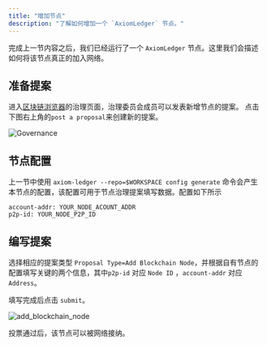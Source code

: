 ```yaml
---
title: "增加节点"
description: "了解如何增加一个 `AxiomLedger` 节点。"
---
```


完成上一节内容之后，我们已经运行了一个 `AxiomLedger` 节点。这里我们会描述如何将该节点真正的加入网络。

## 准备提案

进入[区块链浏览器](https://scan.taurus.axiomesh.io)的治理页面，治理委员会成员可以发表新增节点的提案。
点击下图右上角的`post a proposal`来创建新的提案。

![Governance](/en/images/nodes/governance.png)

## 节点配置

上一节中使用 `axiom-ledger --repo=$WORKSPACE config generate` 命令会产生本节点的配置，该配置可用于节点治理提案填写数据。配置如下所示

```shell
account-addr: YOUR_NODE_ACOUNT_ADDR
p2p-id: YOUR_NODE_P2P_ID
```

## 编写提案

选择相应的提案类型 `Proposal Type=Add Blockchain Node`，并根据自有节点的配置填写关键的两个信息，其中`p2p-id` 对应 `Node ID` ，`account-addr` 对应 `Address`。

填写完成后点击 `submit`。

![add_blockchain_node](/en/images/nodes/add_blockchain_node.png)

投票通过后，该节点可以被网络接纳。
